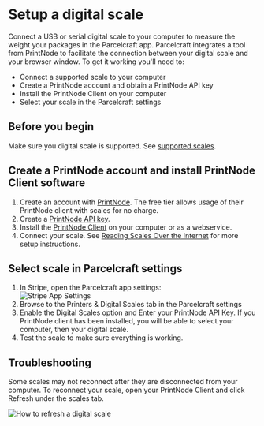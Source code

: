 # Setup a digital scale

Connect a USB or serial digital scale to your computer to measure the weight your packages in the Parcelcraft app. Parcelcraft integrates a tool from PrintNode to facilitate the connection between your digital scale and your browser window. To get it working you'll need to:

- Connect a supported scale to your computer
- Create a PrintNode account and obtain a PrintNode API key
- Install the PrintNode Client on your computer
- Select your scale in the Parcelcraft settings

## Before you begin

Make sure you digital scale is supported. See [supported scales](https://www.printnode.com/en/docs/supported-scales).

## Create a PrintNode account and install PrintNode Client software

1.  Create an account with [PrintNode](https://app.printnode.com/login/register). The free tier allows usage of their PrintNode client with scales for no charge.
2.  Create a [PrintNode API key](https://api.printnode.com/app/apikeys).
3.  Install the  [PrintNode Client](https://www.printnode.com/en/download)  on your computer or as a webservice.
4.  Connect your scale. See  [Reading Scales Over the Internet](https://www.printnode.com/en/docs/reading-usb-scales-over-the-internet)  for more setup instructions.

## Select scale in Parcelcraft settings

1.  In Stripe, open the Parcelcraft app settings:  
    ![Stripe App Settings](https://dev.parcelcraft.com/wp-content/uploads/2023/09/app-settings-link.png)
2.  Browse to the Printers & Digital Scales tab in the Parcelcraft settings
3.  Enable the Digital Scales option and Enter your PrintNode API Key. If you PrintNode client has been installed, you will be able to select your computer, then your digital scale.
4.  Test the scale to make sure everything is working.  
    

## Troubleshooting

Some scales may not reconnect after they are disconnected from your computer. To reconnect your scale, open your PrintNode Client and click Refresh under the scales tab.

![How to refresh a digital scale](https://dev.parcelcraft.com/wp-content/uploads/2023/09/refresh-scales.png)